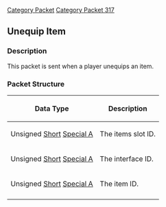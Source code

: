 [[Category Packet]]
[[Category Packet 317]]
{{packet|name=Unequip item|description=Sent when a player unequips an item.|opcode=145|type=Fixed|length=6|revision=317}}
== Unequip Item ==

=== Description ===

This packet is sent when a player unequips an item.

=== Packet Structure ===
{|border=2
! Data Type
! Description
|-
| Unsigned [[Data Types#Standard data types|Short]] [[Data Types#Non Standard Data Types|Special A]]
| The items slot ID.
|-
| Unsigned [[Data Types#Standard data types|Short]] [[Data Types#Non Standard Data Types|Special A]]
| The interface ID.
|-
| Unsigned [[Data Types#Standard data types|Short]] [[Data Types#Non Standard Data Types|Special A]]
| The item ID.
|-
|}